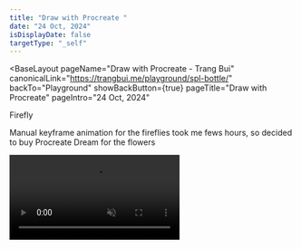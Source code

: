 ```yaml
---
title: "Draw with Procreate "
date: "24 Oct, 2024"
isDisplayDate: false
targetType: "_self"
---
```




<BaseLayout
    pageName="Draw with Procreate - Trang Bui"
    canonicalLink="https://trangbui.me/playground/spl-bottle/"
    backTo="Playground"
    showBackButton={true}
    pageTitle="Draw with Procreate"
    pageIntro="24 Oct, 2024"
    
>
<div class="flex flex-col gap-20 typo-body">
<DoodleImage
	imageName={`${doodleImagesPath}/001.png`}
    imageDate="'Night'"
    imageDesc="I tried to color a drawing on the cover of my notebook I bought long time ago (which I liked it a lot and still now after more than 12 years I still haven't usedit yet)"
/>
<DoodleImage
	imageName={`${doodleImagesPath}/01.png`}
    imageDate="'Monster'"
    imageDesc="I was thinking of the City of Ember movie when started drawing this"
/>
<DoodleImage
	imageName={`${doodleImagesPath}/02.png`}
    imageDate="'Witch house'"
    imageDesc="Re-draw my 7th day in series 100 days of Doodle. I always night and snow."
/>
<DoodleImage
	imageName={`${doodleImagesPath}/03.jpeg`}
    imageDate="'Good night'"
    imageDesc=""
/>
<DoodleImage
	imageName={`${doodleImagesPath}/04.png`}
    imageDate="'Mini Monsters'"
    imageDesc="ohh, what we all do in class when we boring"
/>
 <div class="flex flex-col gap-8">
 <div class="flex flex-col gap-2">
        <p class="font-bold">Firefly</p>
        <p>Manual keyframe animation for the fireflies took me fews hours, so decided to buy Procreate Dream for the flowers </p>
    </div>
<video class="h-full w-full" autoplay loop muted>
            <source
              src="/images/draw/06.mov"
              type="video/mp4"
            />
            Your browser does not support the video tag.
          </video>
</div>
</div>

</BaseLayout>
